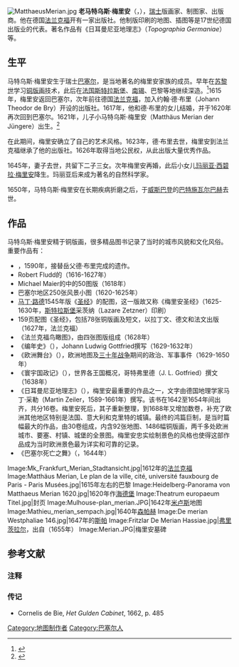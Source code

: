 [[File:MatthaeusMerian.jpg|thumb]]
'''老马特乌斯·梅里安'''（{{lang-de|Matthäus Merian ''der Ältere''}}，{{bd|1593年|9月22日|1650年|6月19日|M}}），[[瑞士|瑞士]]版画家、制图家、出版商。他在德国[[法兰克福|法兰克福]]开有一家出版社。他制版印刷的地图、插图等是17世纪德国出版业的代表。著名作品有《日耳曼尼亚地理志》（''Topographia Germaniae''）等。

==生平==
马特乌斯·梅里安生于瑞士[[巴塞尔|巴塞尔]]，是当地著名的梅里安家族的成员。早年在[[苏黎世|苏黎世]]学习[[铜版画|铜版画]]技术，此后在[[法国|法国]][[斯特拉斯堡|斯特拉斯堡]]、[[南锡|南锡]]、巴黎等地继续深造。<ref name="info">{{cite web|url=http://www.informaworld.com/smpp/content~content=a741574809|title=Matthäus Merian's 1615 Map of Paris|publisher=informaworld|language=en|accessdate=2008年1月12日}}</ref>1615年，梅里安返回巴塞尔，次年前往德国[[法兰克福|法兰克福]]，加入约翰·德·布里（Johann Theodor de Bry）开设的出版社。1617年，他和德·布里的女儿结婚，并于1620年再次回到巴塞尔。1621年，儿子小马特乌斯·梅里安（Matthäus Merian der Jüngere）出生。<ref name="info2">{{cite web|url=http://www.npg.org.uk/live/search/person.asp?LinkID=mp54400&role=art|title=Matthäus Merian the Younger|publisher=National Portrait Gallery|language=en|accessdate=2008年1月12日|archive-url=https://web.archive.org/web/20080505104643/http://www.npg.org.uk/live/search/person.asp?LinkID=mp54400&role=art|archive-date=2008年5月5日|dead-url=yes}}</ref>

在此期间，梅里安确立了自己的艺术风格。1623年，德·布里去世，梅里安到法兰克福继承了他的出版社。1626年取得当地公民权，从此出版大量优秀作品。

1645年，妻子去世，共留下二子三女。次年梅里安再婚，此后小女儿[[玛丽亚·西碧拉·梅里安|玛丽亚·西碧拉·梅里安]]降生。玛丽亚后来成为著名的自然科学家。

1650年，马特乌斯·梅里安在长期疾病折磨之后，于[[威斯巴登|威斯巴登]]的[[巴特施瓦尔巴赫|巴特施瓦尔巴赫]]去世。

==作品==
马特乌斯·梅里安精于铜版画，很多精品图书记录了当时的城市风貌和文化风俗。重要作品有：
* ''{{lang|la|Collectiones peregrinationum in Indiam orientalem et Indiam occîdenlalem}}''，1590年，接替岳父德·布里完成的遗作。
*Robert Fludd的''{{lang|la|Utriusque cosmi historia}}''（1616-1627年）
*Michael Maier的''{{lang|la|Atala fugiens}}''中的50图版（1618年）
* 巴塞尔地区250张风景小图（1620-1625年）
* [[马丁·路德|马丁·路德]]1545年版《[[圣经|圣经]]》的配图，这一版故又称《梅里安圣经》（1625-1630年，[[斯特拉斯堡|斯特拉斯堡]]采茨纳（Lazare Zetzner）印刷）
* 159页配图《圣经》，包括78张铜版画及短文，以拉丁文、德文和法文出版（1627年，法兰克福）
* 《法兰克福鸟瞰图》，由四张图版组成（1628年）
* 《编年史》（{{lang|de|''Historische Chronik''}}），Johann Ludwig Gottfried撰写（1629-1632年）
* 《欧洲舞台》（''{{lang|la|Theatrum Europaeum}}''），欧洲地图及[[三十年战争|三十年战争]]期间的政治、军事事件（1629-1650年）
* 《寰宇国政记》（''{{lang|la|Archontologica cosmica}}''），世界各王国概况，哥特弗里德（J. L. Gotfried）撰文（1638年）
* 《日耳曼尼亚地理志》（''{{lang|la|Topographia Germaniae}}''），梅里安最重要的作品之一，文字由德国地理学家马丁·采勒（Martin Zeiler，1589-1661年）撰写。该书在1642至1654年间出齐，共分16卷。梅里安死后，其子重新整理，到1688年又增加数卷，补充了欧洲其他地区特别是法国、意大利和克里特的城镇。最终的鸿篇巨制，是当时篇幅最大的作品，由30卷组成，内含92张地图、1486幅铜版画，两千多处欧洲城市、要塞、村镇、城堡的全景图。梅里安忠实绘制景色的风格也使得这部作品成为当时欧洲景色最为详实和可靠的记录。
* 《巴塞尔死亡之舞》（''{{lang|de|Totentanz von Basel}}''，1644年）

<gallery>
Image:Mk_Frankfurt_Merian_Stadtansicht.jpg|1612年的[[法兰克福|法兰克福]]
Image:Matthäus Merian, Le plan de la ville, cité, université fauxbourg de Paris - Paris Musées.jpg|1615年左右的巴黎
Image:Heidelberg-Panorama von Matthaeus Merian 1620.jpg|1620年作[[海德堡|海德堡]]
Image:Theatrum europaeum Titel.jpg|''{{lang|la|Theatrum Europaeum}}''封页
Image:Mulhouse-plan_merian.JPG|1642年[[米卢斯|米卢斯]]地图
Image:Mathieu_merian_sempach.jpg|1640年[[森帕赫|森帕赫]]
Image:De merian Westphaliae 146.jpg|1647年的[[斯帕|斯帕]]
Image:Fritzlar De Merian Hassiae.jpg|[[弗里茨拉尔|弗里茨拉尔]]，出自''{{lang|la|Topographia Hassiæ}}''（1655年）
Image:Merian.JPG|梅里安墓碑
</gallery>

==参考文献==
===注释===
{{reflist}}

=== 传记 ===
* {{nl}} Cornelis de Bie, ''Het Gulden Cabinet'', 1662, p. 485

{{Authority control}}
[[Category:地图制作者|Category:地图制作者]]
[[Category:巴塞尔人|Category:巴塞尔人]]
